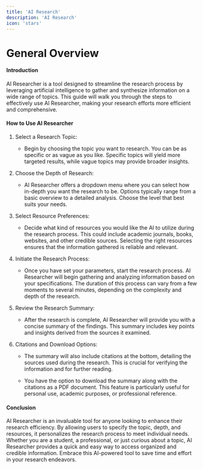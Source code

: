 ```yaml
---
title: 'AI Research'
description: 'AI Research'
icon: 'stars'
---
```


General Overview
================

#### Introduction

AI Researcher is a tool designed to streamline the research process by leveraging artificial intelligence to gather and synthesize information on a wide range of topics. This guide will walk you through the steps to effectively use AI Researcher, making your research efforts more efficient and comprehensive.

#### How to Use AI Researcher

1.  Select a Research Topic:

    -   Begin by choosing the topic you want to research. You can be as specific or as vague as you like. Specific topics will yield more targeted results, while vague topics may provide broader insights.

2.  Choose the Depth of Research:

    -   AI Researcher offers a dropdown menu where you can select how in-depth you want the research to be. Options typically range from a basic overview to a detailed analysis. Choose the level that best suits your needs.

3.  Select Resource Preferences:

    -   Decide what kind of resources you would like the AI to utilize during the research process. This could include academic journals, books, websites, and other credible sources. Selecting the right resources ensures that the information gathered is reliable and relevant.

4.  Initiate the Research Process:

    -   Once you have set your parameters, start the research process. AI Researcher will begin gathering and analyzing information based on your specifications. The duration of this process can vary from a few moments to several minutes, depending on the complexity and depth of the research.

5.  Review the Research Summary:

    -   After the research is complete, AI Researcher will provide you with a concise summary of the findings. This summary includes key points and insights derived from the sources it examined.

6.  Citations and Download Options:

    -   The summary will also include citations at the bottom, detailing the sources used during the research. This is crucial for verifying the information and for further reading.

    -   You have the option to download the summary along with the citations as a PDF document. This feature is particularly useful for personal use, academic purposes, or professional reference.

#### Conclusion

AI Researcher is an invaluable tool for anyone looking to enhance their research efficiency. By allowing users to specify the topic, depth, and resources, it personalizes the research process to meet individual needs. Whether you are a student, a professional, or just curious about a topic, AI Researcher provides a quick and easy way to access organized and credible information. Embrace this AI-powered tool to save time and effort in your research endeavors.
